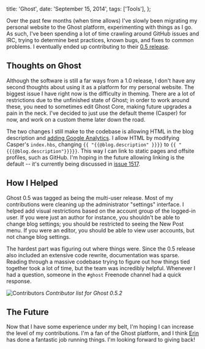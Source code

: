   title: 'Ghost',
  date: 'September 15, 2014',
  tags: ['Tools'],
};

Over the past few months (when time allows) I've slowly been migrating my personal website to the Ghost platform, experimenting with things as I go. As such, I've been spending a lot of time crawling around GitHub issues and IRC, trying to determine best practices, known bugs, and fixes to common problems. I eventually ended up contributing to their [0.5 release](http://blog.ghost.org/ghost-0-5/).

## Thoughts on Ghost

Although the software is still a far ways from a 1.0 release, I don't have any second thoughts about using it as a platform for my personal website. The biggest issue I have right now is the difficulty in theming. There are a lot of restrictions due to the unfinished state of Ghost; in order to work around these, you need to sometimes edit Ghost Core, making future upgrades a pain in the neck. I've decided to just use the default theme (Casper) for now, and work on a custom theme later down the road.

The two changes I still make to the codebase is allowing HTML in the blog description and [adding Google Analytics](https://ghost.org/forum/installation/413-implementing-google-analytics/). I allow HTML by modifying Casper's `index.hbs`, changing `{{ "{{@blog.description" }}}}` to `{{ "{{{@blog.description"}}}}}`. This way I can link to static pages and offsite profiles, such as GitHub. I'm hoping in the future allowing linking is the default -- it's currently being discussed in [issue 1517](https://github.com/TryGhost/Ghost/issues/1517).

## How I Helped

Ghost 0.5 was tagged as being the multi-user release. Most of my contributions were cleaning up the administrator "settings" interface. I helped add visual restrictions based on the account group of the logged-in user. If you were just an author for instance, you shouldn't be able to change blog settings; you should be restricted to seeing the New Post menu. If you were an editor, you should be able to view user accounts, but not change blog settings.

The hardest part was figuring out where things were. Since the 0.5 release also included an extensive code rewrite, documentation was sparse. Reading through a massive codebase trying to figure out how things tied together took a lot of time, but the team was incredibly helpful. Whenever I had a question, someone in the `#ghost` Freenode channel had a quick response.

![Contributors](/images/posts/ghost_credits.png)
_Contributor list for Ghost 0.5.2_

## The Future

Now that I have some experience under my belt, I'm hoping I can increase the level of my contributions. I'm a fan of the Ghost platform, and I think [Erin](https://github.com/ErisDS) has done a fantastic job running things. I'm looking forward to giving back!

